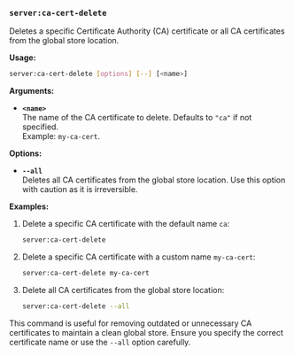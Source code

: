 ### `server:ca-cert-delete`
 
Deletes a specific Certificate Authority (CA) certificate or all CA certificates from the global store location.

**Usage:**  
```bash
server:ca-cert-delete [options] [--] [<name>]
```

**Arguments:**

- **`<name>`**  
  The name of the CA certificate to delete. Defaults to `"ca"` if not specified.  
  Example: `my-ca-cert`.

**Options:**

- **`--all`**  
  Deletes all CA certificates from the global store location. Use this option with caution as it is irreversible.

**Examples:**

1. Delete a specific CA certificate with the default name `ca`:  
   ```bash
   server:ca-cert-delete
   ```

2. Delete a specific CA certificate with a custom name `my-ca-cert`:  
   ```bash
   server:ca-cert-delete my-ca-cert
   ```

3. Delete all CA certificates from the global store location:  
   ```bash
   server:ca-cert-delete --all
   ```

This command is useful for removing outdated or unnecessary CA certificates to maintain a clean global store. Ensure you specify the correct certificate name or use the `--all` option carefully.